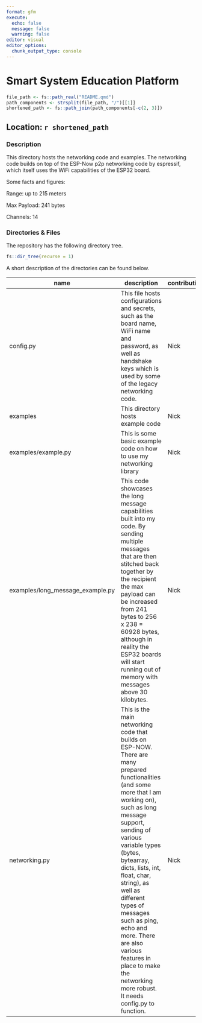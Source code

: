 ```yaml
---
format: gfm
execute:
  echo: false
  message: false
  warning: false
editor: visual
editor_options: 
  chunk_output_type: console
---
```


# Smart System Education Platform

```r
file_path <- fs::path_real("README.qmd")
path_components <- strsplit(file_path, "/")[[1]]
shortened_path <- fs::path_join(path_components[-c(2, 3)])
```

## Location: `r shortened_path`

### Description

This directory hosts the networking code and examples. The networking code builds on top of the ESP-Now p2p networking code by espressif, which itself uses the WiFi capabilities of the ESP32 board.

Some facts and figures:

Range: up to 215 meters

Max Payload: 241 bytes

Channels: 14

### Directories & Files

The repository has the following directory tree.

```r
fs::dir_tree(recurse = 1)
```

A short description of the directories can be found below.

| name                             | description                                                                                                                                                                                                                                                                                                                                                                                                                                         | contribution |
|----------------------------------|-----------------------------------------------------------------------------------------------------------------------------------------------------------------------------------------------------------------------------------------------------------------------------------------------------------------------------------------------------------------------------------------------------------------------------------------------------|--------------|
| config.py                        | This file hosts configurations and secrets, such as the board name, WiFi name and password, as well as handshake keys which is used by some of the legacy networking code.                                                                                                                                                                                                                                                                          | Nick         |
| examples                         | This directory hosts example code                                                                                                                                                                                                                                                                                                                                                                                                                   | Nick         |
| examples/example.py              | This is some basic example code on how to use my networking library                                                                                                                                                                                                                                                                                                                                                                                 | Nick         |
| examples/long_message_example.py | This code showcases the long message capabilities built into my code. By sending multiple messages that are then stitched back together by the recipient the max payload can be increased from 241 bytes to 256 x 238 = 60928 bytes, although in reality the ESP32 boards will start running out of memory with messages above 30 kilobytes.                                                                                                        | Nick         |
| networking.py                    | This is the main networking code that builds on ESP-NOW. There are many prepared functionalities (and some more that I am working on), such as long message support, sending of various variable types (bytes, bytearray, dicts, lists, int, float, char, string), as well as different types of messages such as ping, echo and more. There are also various features in place to make the networking more robust. It needs config.py to function. | Nick         |

